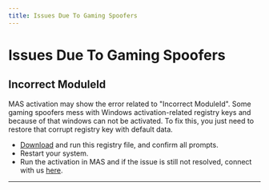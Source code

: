 ```yaml
---
title: Issues Due To Gaming Spoofers
---
```


# Issues Due To Gaming Spoofers

## Incorrect ModuleId

MAS activation may show the error related to "Incorrect ModuleId". Some gaming spoofers mess with Windows activation-related registry keys and because of that windows can not be activated. To fix this, you just need to restore that corrupt registry key with default data.

-   [Download](/files/spp_pro.zip) and run this registry file, and confirm all prompts.
-   Restart your system.
-   Run the activation in MAS and if the issue is still not resolved, connect with us [here](/troubleshoot).

------------------------------------------------------------------------